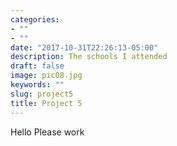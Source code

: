 ```yaml
---
categories:
- ""
- ""
date: "2017-10-31T22:26:13-05:00"
description: The schools I attended
draft: false
image: pic08.jpg
keywords: ""
slug: project5
title: Project 5
---
```



Hello 
Please work